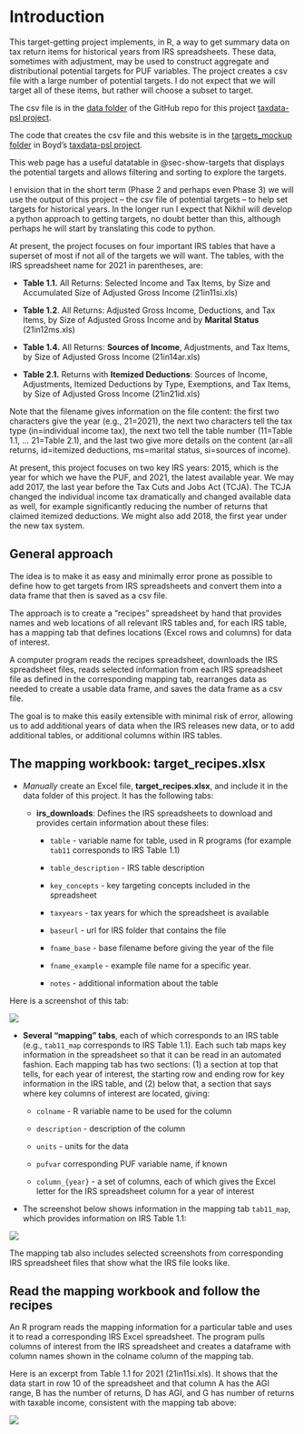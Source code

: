 # Introduction

This target-getting project implements, in R, a way to get summary data on tax return items for historical years from IRS spreadsheets. These data, sometimes with adjustment, may be used to construct aggregate and distributional potential targets for PUF variables. The project creates a csv file with a large number of potential targets. I do not expect that we will target all of these items, but rather will choose a subset to target.

The csv file is in the [data folder](https://github.com/donboyd5/taxdata-psl/tree/main/data) of the GitHub repo for this project [taxdata-psl project](https://github.com/donboyd5/taxdata-psl/tree/main).

The code that creates the csv file and this website is in the [targets_mockup folder](https://github.com/donboyd5/taxdata-psl/tree/main/targets_mockup) in Boyd's [taxdata-psl project](https://github.com/donboyd5/taxdata-psl/tree/main).

This web page has a useful datatable in @sec-show-targets that displays the potential targets and allows filtering and sorting to explore the targets.

I envision that in the short term (Phase 2 and perhaps even Phase 3) we will use the output of this project – the csv file of potential targets – to help set targets for historical years. In the longer run I expect that Nikhil will develop a python approach to getting targets, no doubt better than this, although perhaps he will start by translating this code to python.

At present, the project focuses on four important IRS tables that have a superset of most if not all of the targets we will want. The tables, with the IRS spreadsheet name for 2021 in parentheses, are:

-   **Table 1.1.** All Returns: Selected Income and Tax Items, by Size and Accumulated Size of Adjusted Gross Income (21in11si.xls)

-   **Table 1.2**. All Returns: Adjusted Gross Income, Deductions, and Tax Items, by Size of Adjusted Gross Income and by **Marital Status** (21in12ms.xls)

-   **Table 1.4.** All Returns: **Sources of Income**, Adjustments, and Tax Items, by Size of Adjusted Gross Income (21in14ar.xls)

-   **Table 2.1.** Returns with **Itemized Deductions**: Sources of Income, Adjustments, Itemized Deductions by Type, Exemptions, and Tax Items, by Size of Adjusted Gross Income (21in21id.xls)

Note that the filename gives information on the file content: the first two characters give the year (e.g., 21=2021), the next two characters tell the tax type (in=individual income tax), the next two tell the table number (11=Table 1.1, ... 21=Table 2.1), and the last two give more details on the content (ar=all returns, id=itemized deductions, ms=marital status, si=sources of income).

At present, this project focuses on two key IRS years: 2015, which is the year for which we have the PUF, and 2021, the latest available year. We may add 2017, the last year before the Tax Cuts and Jobs Act (TCJA). The TCJA changed the individual income tax dramatically and changed available data as well, for example significantly reducing the number of returns that claimed itemized deductions. We might also add 2018, the first year under the new tax system.

## General approach

The idea is to make it as easy and minimally error prone as possible to define how to get targets from IRS spreadsheets and convert them into a data frame that then is saved as a csv file.

The approach is to create a "recipes" spreadsheet by hand that provides names and web locations of all relevant IRS tables and, for each IRS table, has a mapping tab that defines locations (Excel rows and columns) for data of interest.

A computer program reads the recipes spreadsheet, downloads the IRS spreadsheet files, reads selected information from each IRS spreadsheet file as defined in the corresponding mapping tab, rearranges data as needed to create a usable data frame, and saves the data frame as a csv file.

The goal is to make this easily extensible with minimal risk of error, allowing us to add additional years of data when the IRS releases new data, or to add additional tables, or additional columns within IRS tables.

## The mapping workbook: target_recipes.xlsx

-   *Manually* create an Excel file, **target_recipes.xlsx**, and include it in the data folder of this project. It has the following tabs:

    -   **irs_downloads**: Defines the IRS spreadsheets to download and provides certain information about these files:

        -   `table` - variable name for table, used in R programs (for example `tab11` corresponds to IRS Table 1.1)

        -   `table_description` - IRS table description

        -   `key_concepts` - key targeting concepts included in the spreadsheet

        -   `taxyears` - tax years for which the spreadsheet is available

        -   `baseurl` - url for IRS folder that contains the file

        -   `fname_base` - base filename before giving the year of the file

        -   `fname_example` - example file name for a specific year.

        -   `notes` - additional information about the table

Here is a screenshot of this tab:

![](images/clipboard-2883034879.png)

-   **Several "mapping" tabs**, each of which corresponds to an IRS table (e.g., `tab11_map` corresponds to IRS Table 1.1). Each such tab maps key information in the spreadsheet so that it can be read in an automated fashion. Each mapping tab has two sections: (1) a section at top that tells, for each year of interest, the starting row and ending row for key information in the IRS table, and (2) below that, a section that says where key columns of interest are located, giving:

    -   `colname` - R variable name to be used for the column

    -   `description` - description of the column

    -   `units` - units for the data

    -   `pufvar` corresponding PUF variable name, if known

    -   `column_{year}` - a set of columns, each of which gives the Excel letter for the IRS spreadsheet column for a year of interest

-   The screenshot below shows information in the mapping tab `tab11_map`, which provides information on IRS Table 1.1:

![](images/clipboard-1877344609.png)

The mapping tab also includes selected screenshots from corresponding IRS spreadsheet files that show what the IRS file looks like.

## Read the mapping workbook and follow the recipes

An R program reads the mapping information for a particular table and uses it to read a corresponding IRS Excel spreadsheet. The program pulls columns of interest from the IRS spreadsheet and creates a dataframe with column names shown in the colname column of the mapping tab.

Here is an excerpt from Table 1.1 for 2021 (21in11si.xls). It shows that the data start in row 10 of the spreadsheet and that column A has the AGI range, B has the number of returns, D has AGI, and G has number of returns with taxable income, consistent with the mapping tab above:

![](images/clipboard-1681514924.png)
